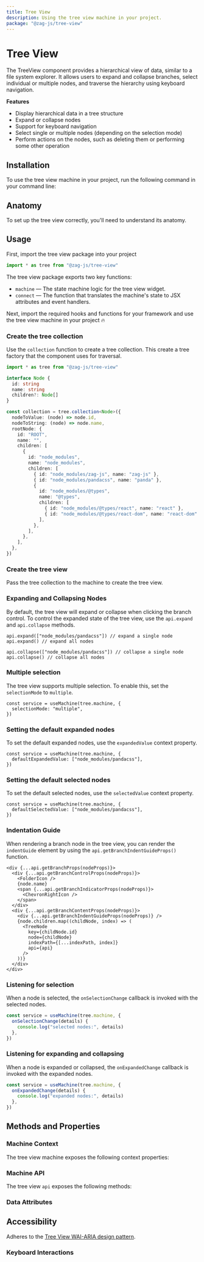 ```yaml
---
title: Tree View
description: Using the tree view machine in your project.
package: "@zag-js/tree-view"
---
```


# Tree View

The TreeView component provides a hierarchical view of data, similar to a file
system explorer. It allows users to expand and collapse branches, select
individual or multiple nodes, and traverse the hierarchy using keyboard
navigation.

<Resources pkg="@zag-js/tree-view" />

<Showcase id="TreeView" />

**Features**

- Display hierarchical data in a tree structure
- Expand or collapse nodes
- Support for keyboard navigation
- Select single or multiple nodes (depending on the selection mode)
- Perform actions on the nodes, such as deleting them or performing some other
  operation

## Installation

To use the tree view machine in your project, run the following command in your
command line:

<CodeSnippet id="tree-view/installation.mdx" />

## Anatomy

To set up the tree view correctly, you'll need to understand its anatomy.

<Anatomy id="tree-view" />

## Usage

First, import the tree view package into your project

```jsx
import * as tree from "@zag-js/tree-view"
```

The tree view package exports two key functions:

- `machine` — The state machine logic for the tree view widget.
- `connect` — The function that translates the machine's state to JSX attributes
  and event handlers.

Next, import the required hooks and functions for your framework and use the
tree view machine in your project 🔥

### Create the tree collection

Use the `collection` function to create a tree collection. This create a tree
factory that the component uses for traversal.

```ts
import * as tree from "@zag-js/tree-view"

interface Node {
  id: string
  name: string
  children?: Node[]
}

const collection = tree.collection<Node>({
  nodeToValue: (node) => node.id,
  nodeToString: (node) => node.name,
  rootNode: {
    id: "ROOT",
    name: "",
    children: [
      {
        id: "node_modules",
        name: "node_modules",
        children: [
          { id: "node_modules/zag-js", name: "zag-js" },
          { id: "node_modules/pandacss", name: "panda" },
          {
            id: "node_modules/@types",
            name: "@types",
            children: [
              { id: "node_modules/@types/react", name: "react" },
              { id: "node_modules/@types/react-dom", name: "react-dom" },
            ],
          },
        ],
      },
    ],
  },
})
```

### Create the tree view

Pass the tree collection to the machine to create the tree view.

<CodeSnippet id="tree-view/usage.mdx" />

### Expanding and Collapsing Nodes

By default, the tree view will expand or collapse when clicking the branch
control. To control the expanded state of the tree view, use the `api.expand`
and `api.collapse` methods.

```tsx
api.expand(["node_modules/pandacss"]) // expand a single node
api.expand() // expand all nodes

api.collapse(["node_modules/pandacss"]) // collapse a single node
api.collapse() // collapse all nodes
```

### Multiple selection

The tree view supports multiple selection. To enable this, set the
`selectionMode` to `multiple`.

```tsx {2}
const service = useMachine(tree.machine, {
  selectionMode: "multiple",
})
```

### Setting the default expanded nodes

To set the default expanded nodes, use the `expandedValue` context property.

```tsx {2}
const service = useMachine(tree.machine, {
  defaultExpandedValue: ["node_modules/pandacss"],
})
```

### Setting the default selected nodes

To set the default selected nodes, use the `selectedValue` context property.

```tsx {2}
const service = useMachine(tree.machine, {
  defaultSelectedValue: ["node_modules/pandacss"],
})
```

### Indentation Guide

When rendering a branch node in the tree view, you can render the `indentGuide`
element by using the `api.getBranchIndentGuideProps()` function.

```tsx {9}
<div {...api.getBranchProps(nodeProps)}>
  <div {...api.getBranchControlProps(nodeProps)}>
    <FolderIcon />
    {node.name}
    <span {...api.getBranchIndicatorProps(nodeProps)}>
      <ChevronRightIcon />
    </span>
  </div>
  <div {...api.getBranchContentProps(nodeProps)}>
    <div {...api.getBranchIndentGuideProps(nodeProps)} />
    {node.children.map((childNode, index) => (
      <TreeNode
        key={childNode.id}
        node={childNode}
        indexPath={[...indexPath, index]}
        api={api}
      />
    ))}
  </div>
</div>
```

### Listening for selection

When a node is selected, the `onSelectionChange` callback is invoked with the
selected nodes.

```jsx {2-5}
const service = useMachine(tree.machine, {
  onSelectionChange(details) {
    console.log("selected nodes:", details)
  },
})
```

### Listening for expanding and collapsing

When a node is expanded or collapsed, the `onExpandedChange` callback is invoked
with the expanded nodes.

```jsx {2-5}
const service = useMachine(tree.machine, {
  onExpandedChange(details) {
    console.log("expanded nodes:", details)
  },
})
```

## Methods and Properties

### Machine Context

The tree view machine exposes the following context properties:

<ContextTable name="tree-view" />

### Machine API

The tree view `api` exposes the following methods:

<ApiTable name="tree-view" />

### Data Attributes

<DataAttrTable name="tree-view" />

## Accessibility

Adheres to the
[Tree View WAI-ARIA design pattern](https://www.w3.org/WAI/ARIA/apg/patterns/treeview).

### Keyboard Interactions

<KeyboardTable name="tree-view" />
